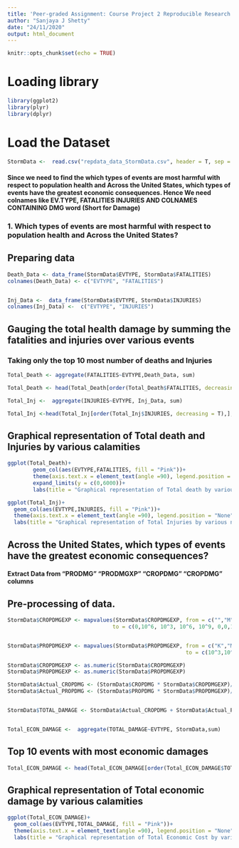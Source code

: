---
title: 'Peer-graded Assignment: Course Project 2 Reproducible Research'
author: "Sanjaya J Shetty"
date: "24/11/2020"
output: html_document
---

```{r setup, include=FALSE}
knitr::opts_chunk$set(echo = TRUE)
```

# Loading library
```{r, echo=TRUE, eval=TRUE, warning = FALSE, message=FALSE}
library(ggplot2)
library(plyr)
library(dplyr)
```


# Load the Dataset
```{r}
StormData <-  read.csv("repdata_data_StormData.csv", header = T, sep = ",")
```


#### Since we need to find the which types of events are most harmful with respect to population health and Across the United States, which types of events have the greatest economic consequences. Hence We need colnames like EV.TYPE, FATALITIES INJURIES AND COLNAMES CONTAINING DMG word (Short for Damage)


### 1. Which types of events are most harmful with respect to population health and Across the United States?

## Preparing data

```{r, warning=FALSE}
Death_Data <- data_frame(StormData$EVTYPE, StormData$FATALITIES)
colnames(Death_Data) <- c("EVTYPE", "FATALITIES")


Inj_Data <-  data_frame(StormData$EVTYPE, StormData$INJURIES)
colnames(Inj_Data) <-  c("EVTYPE", "INJURIES")
```

## Gauging the total health damage by summing the fatalities and injuries over various events

### Taking only the top 10 most number of deaths and Injuries
```{r}
Total_Death <- aggregate(FATALITIES~EVTYPE,Death_Data, sum)

Total_Death <- head(Total_Death[order(Total_Death$FATALITIES, decreasing = T), ], n = 10)

Total_Inj <-  aggregate(INJURIES~EVTYPE, Inj_Data, sum)

Total_Inj <-head(Total_Inj[order(Total_Inj$INJURIES, decreasing = T),], n =10)
```

## Graphical representation of Total death and Injuries by various calamities

```{r}
ggplot(Total_Death)+
        geom_col(aes(EVTYPE,FATALITIES, fill = "Pink"))+
        theme(axis.text.x = element_text(angle =90), legend.position = "None")+
        expand_limits(y = c(0,6000))+
        labs(title = "Graphical representation of Total death by various natural calamities", x = "Event Type", y = "Total number of Fatalities")

ggplot(Total_Inj)+
  geom_col(aes(EVTYPE,INJURIES, fill = "Pink"))+
  theme(axis.text.x = element_text(angle =90), legend.position = "None")+
  labs(title = "Graphical representation of Total Injuries by various natural calamities", x = "Event Type", y = "Total number of Injuries")
```

## Across the United States, which types of events have the greatest economic consequences?

#### Extract Data from "PRODMG" "PRODMGXP" "CROPDMG" "CROPDMG" columns

## Pre-processing of data.

```{r}
StormData$CROPDMGEXP <- mapvalues(StormData$CROPDMGEXP, from = c("","M", "K", "m", "B","?","0","k","2"), 
                                 to = c(0,10^6, 10^3, 10^6, 10^9, 0,0,10^3,0))


StormData$PROPDMGEXP <- mapvalues(StormData$PROPDMGEXP, from = c("K","M","","B","m","+","0","5","6","?","4","2","3","h","7","H","-","1","8"),
                                                        to = c(10^3,10^6,0,10^9,10^6,0,0,10^5,10^6,0,10^4,10^2,10^3,10^6,10^7,10^6,0,1,10^8))

StormData$CROPDMGEXP <- as.numeric(StormData$CROPDMGEXP)
StormData$PROPDMGEXP <- as.numeric(StormData$PROPDMGEXP)

StormData$Actual_CROPDMG <- (StormData$CROPDMG * StormData$CROPDMGEXP)/10^9
StormData$Actual_PROPDMG <- (StormData$PROPDMG * StormData$PROPDMGEXP)/10^9


StormData$TOTAL_DAMAGE <- StormData$Actual_CROPDMG + StormData$Actual_PROPDMG


Total_ECON_DAMAGE <-  aggregate(TOTAL_DAMAGE~EVTYPE, StormData,sum)
```

## Top 10 events with most economic damages

```{r}
Total_ECON_DAMAGE <- head(Total_ECON_DAMAGE[order(Total_ECON_DAMAGE$TOTAL_DAMAGE, decreasing = T),], n =10)
```

## Graphical representation of Total economic damage by various calamities

```{r}
ggplot(Total_ECON_DAMAGE)+
  geom_col(aes(EVTYPE,TOTAL_DAMAGE, fill = "Pink"))+
  theme(axis.text.x = element_text(angle =90), legend.position = "None")+
  labs(title = "Graphical representation of Total Economic Cost by various natural calamities", x = "Event Type", y = "Total Economic Cost \n(in $ Billions)")
```
